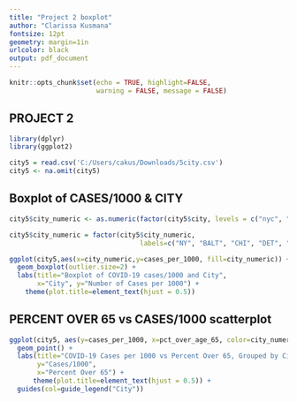 ---
title: "Project 2 boxplot" 
author: "Clarissa Kusmana"
fontsize: 12pt
geometry: margin=1in
urlcolor: black
output: pdf_document
---

```{r setup, include=FALSE}
knitr::opts_chunk$set(echo = TRUE, highlight=FALSE,
                      warning = FALSE, message = FALSE)
```

## PROJECT 2
```{r, results="hide"}
library(dplyr)
library(ggplot2)

city5 = read.csv('C:/Users/cakus/Downloads/5city.csv')
city5 <- na.omit(city5)
```

## Boxplot of CASES/1000 & CITY
```{r, results="hide"}

city5$city_numeric <- as.numeric(factor(city5$city, levels = c("nyc", "balt", "det", "chi", "phi")))

city5$city_numeric = factor(city5$city_numeric,
                                 labels=c("NY", "BALT", "CHI", "DET", "PHI"))

ggplot(city5,aes(x=city_numeric,y=cases_per_1000, fill=city_numeric)) +
  geom_boxplot(outlier.size=2) +
  labs(title="Boxplot of COVID-19 cases/1000 and City",
       x="City", y="Number of Cases per 1000") +
    theme(plot.title=element_text(hjust = 0.5))
```

## PERCENT OVER 65 vs CASES/1000 scatterplot
```{r, results="hide"}
ggplot(city5, aes(y=cases_per_1000, x=pct_over_age_65, color=city_numeric)) +
  geom_point() +
  labs(title="COVID-19 Cases per 1000 vs Percent Over 65, Grouped by City", 
       y="Cases/1000",
       x="Percent Over 65") + 
      theme(plot.title=element_text(hjust = 0.5)) +
  guides(col=guide_legend("City"))

```